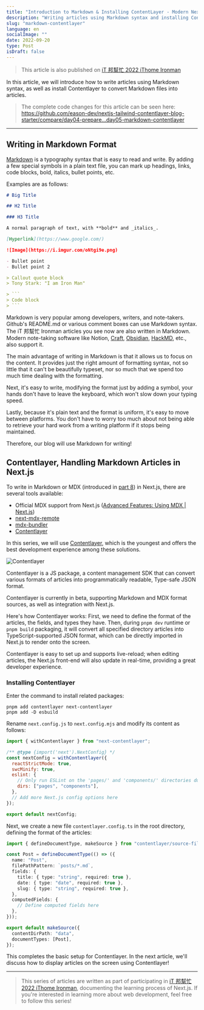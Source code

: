 ```yaml
---
title: "Introduction to Markdown & Installing ContentLayer - Modern Next.js Blog Series #05"
description: "Writing articles using Markdown syntax and installing Contentlayer to convert Markdown files into articles"
slug: "markdown-contentlayer"
language: en
socialImage: ""
date: 2022-09-20
type: Post
isDraft: false
---
```


> This article is also published on [iT 邦幫忙 2022 iThome Ironman](https://ithelp.ithome.com.tw/articles/10295154)

In this article, we will introduce how to write articles using Markdown syntax, as well as install Contentlayer to convert Markdown files into articles.

> The complete code changes for this article can be seen here:
> https://github.com/eason-dev/nextjs-tailwind-contentlayer-blog-starter/compare/day04-prepare...day05-markdown-contentlayer

---

## Writing in Markdown Format

[Markdown](https://markdown.tw/) is a typography syntax that is easy to read and write. By adding a few special symbols in a plain text file, you can mark up headings, links, code blocks, bold, italics, bullet points, etc.

Examples are as follows:

````markdown
# Big Title

## H2 Title

### H3 Title

A normal paragraph of text, with **bold** and _italics_.

[Hyperlink](https://www.google.com/)

![Image](https://i.imgur.com/oNtgi9e.png)

- Bullet point
- Bullet point 2

> Callout quote block
> Tony Stark: "I am Iron Man"

> ```
> Code block
> ```
````

Markdown is very popular among developers, writers, and note-takers. Github's README.md or various comment boxes can use Markdown syntax. The iT 邦幫忙 Ironman articles you see now are also written in Markdown. Modern note-taking software like Notion, [Craft](https://obsidian.md/), [Obsidian](https://obsidian.md/), [HackMD](https://hackmd.io/), etc., also support it.

The main advantage of writing in Markdown is that it allows us to focus on the content. It provides just the right amount of formatting syntax, not so little that it can't be beautifully typeset, nor so much that we spend too much time dealing with the formatting.

Next, it's easy to write, modifying the format just by adding a symbol, your hands don't have to leave the keyboard, which won't slow down your typing speed.

Lastly, because it's plain text and the format is uniform, it's easy to move between platforms. You don't have to worry too much about not being able to retrieve your hard work from a writing platform if it stops being maintained.

Therefore, our blog will use Markdown for writing!

## Contentlayer, Handling Markdown Articles in Next.js

To write in Markdown or MDX (introduced in [part 8](/posts/contentlayer-mdx)) in Next.js, there are several tools available:

- Official MDX support from Next.js ([Advanced Features: Using MDX | Next.js](https://nextjs.org/docs/advanced-features/using-mdx))
- [next-mdx-remote](https://github.com/hashicorp/next-mdx-remote)
- [mdx-bundler](https://github.com/kentcdodds/mdx-bundler)
- [Contentlayer](https://www.contentlayer.dev/)

In this series, we will use [Contentlayer](https://www.contentlayer.dev/), which is the youngest and offers the best development experience among these solutions.

![Contentlayer](https://i.imgur.com/mlDKJBZ.jpg)

Contentlayer is a JS package, a content management SDK that can convert various formats of articles into programmatically readable, Type-safe JSON format.

Contentlayer is currently in beta, supporting Markdown and MDX format sources, as well as integration with Next.js.

Here's how Contentlayer works: First, we need to define the format of the articles, the fields, and types they have. Then, during `pnpm dev` runtime or `pnpm build` packaging, it will convert all specified directory articles into TypeScript-supported JSON format, which can be directly imported in Next.js to render onto the screen.

Contentlayer is easy to set up and supports live-reload; when editing articles, the Next.js front-end will also update in real-time, providing a great developer experience.

### Installing Contentlayer

Enter the command to install related packages:

```shell
pnpm add contentlayer next-contentlayer
pnpm add -D esbuild
```

Rename `next.config.js` to `next.config.mjs` and modify its content as follows:

```js
import { withContentlayer } from "next-contentlayer";

/** @type {import('next').NextConfig} */
const nextConfig = withContentlayer({
  reactStrictMode: true,
  swcMinify: true,
  eslint: {
    // Only run ESLint on the 'pages/' and 'components/' directories during production builds (next build)
    dirs: ["pages", "components"],
  },
  // Add more Next.js config options here
});

export default nextConfig;
```

Next, we create a new file `contentlayer.config.ts` in the root directory, defining the format of the articles:

```ts
import { defineDocumentType, makeSource } from "contentlayer/source-files";

const Post = defineDocumentType(() => ({
  name: "Post",
  filePathPattern: `posts/*.md`,
  fields: {
    title: { type: "string", required: true },
    date: { type: "date", required: true },
    slug: { type: "string", required: true },
  },
  computedFields: {
    // Define computed fields here
  },
}));

export default makeSource({
  contentDirPath: "data",
  documentTypes: [Post],
});
```

This completes the basic setup for Contentlayer. In the next article, we'll discuss how to display articles on the screen using Contentlayer!

---

> This series of articles are written as part of participating in [iT 邦幫忙 2022 iThome Ironman](https://ithelp.ithome.com.tw/articles/10295154), documenting the learning process of Next.js. If you're interested in learning more about web development, feel free to follow this series!
